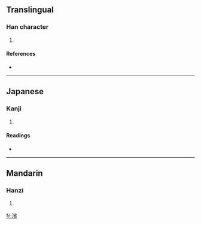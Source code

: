 ==Translingual==

===Han character===
{{Han char|rn=85|rad=水|as=09|sn=12|four=3916<sub>2</sub>|canj=水火竹山 (EFHU)}}

# {{defn|Han|sort=水09}}

====References====
* {{Han ref|kx=0635.180|dkj=17795|dj=1043.030|hdz=31673.080|uh=6E3B|ud=28219|bh=D9FB|bd=55803}}

----

==Japanese==

===Kanji===
{{ja-kanji|grade=|rs=水09}}

# {{defn|Japanese}}

====Readings====
* {{ja-readings|on=[[せい]] (sei), [[しょう]] (shō)|kun=}}

----

==Mandarin==

===Hanzi===
{{cmn-hanzi|pin=[[xǐng]] ([[xing3]])|wg=hsing<sup>3</sup>}}

# {{defn|Mandarin}}

[[fr:渻]]
